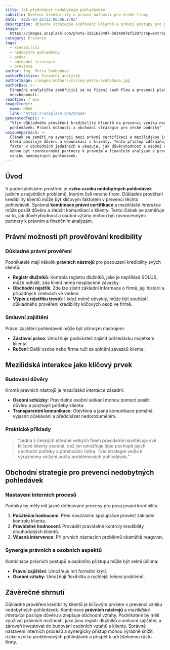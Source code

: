 ```yaml
---
title: Jak předcházet nedobytným pohledávkám
subtitle: Ověření kredibility a právní možnosti pro české firmy
date: '2025-03-25T22:00:06.170Z'
description: Objevte strategie ověřování klientů a právní postupy pro prevenci pohledávek.
image: >-
  https://images.unsplash.com/photo-1561623497-5034007ef228?crop=entropy&cs=tinysrgb&fit=max&fm=jpg&ixid=M3w3MjA5MjJ8MHwxfHJhbmRvbXx8fHx8fHx8fDE3NDI5NDAwMDZ8&ixlib=rb-4.0.3&q=80&w=1080
category: Prevence
tags:
  - kredibilita
  - nedobytné pohledávky
  - právo
  - obchodní strategie
  - prevence
author: Ing. Petra Svobodová
authorPosition: Finanční analytik
authorImage: /images/authors/cs/ing-petra-svobodova.jpg
authorBio: >-
  Finanční analytička zaměřující se na řízení cash flow a prevenci platební
  neschopnosti.
readTime: 7 min
imageCredit:
  name: NOAA
  link: 'https://unsplash.com/@noaa'
generatedTopic: >-
  "Vliv důkladného prověření kredibility klientů na prevenci vzniku nedobytných
  pohledávek: Právní možnosti a obchodní strategie pro české podniky"
uniqueApproach: >-
  Článek se zaměří na synergii mezi právní certifikací a mezilidskou interakcí,
  která posiluje důvěru a komunikaci s klienty. Tento přístup zdůrazňuje lidský
  faktor v obchodních jednáních a ukazuje, jak důvěryhodnost a osobní vztahy
  mohou být rovnocennými partnery k právním a finančním analýzám v prevenci
  vzniku nedobytných pohledávek.
---
```


## Úvod

V podnikatelském prostředí je **riziko vzniku nedobytných pohledávek** jedním z největších problémů, kterým čelí mnoho firem. Důkladné prověření kredibility klientů může být klíčovým faktorem v prevenci těchto pohledávek. Správná **kombinace právní certifikace** a *mezilidské interakce* může posílit důvěru a zlepšit komunikaci s klienty. Tento článek se zaměřuje na to, jak důvěryhodnost a osobní vztahy mohou být rovnocennými partnery k právním a finančním analýzám.

## Právní možnosti při prověřování kredibility

### Důkladné právní prověření

Podnikatelé mají několik **právních nástrojů** pro posouzení kredibility svých klientů:

- **Registr dlužníků**: Kontrola registru dlužníků, jako je například SOLUS, může odhalit, zda klient nemá nesplacené závazky.
- **Obchodní rejstřík**: Zde lze zjistit základní informace o firmě, její historii a případných změnách ve vedení.
- **Výpis z rejstříku trestů**: I když méně obvyklý, může být součástí důkladného prověření kredibility klíčových osob ve firmě.

### Smluvní zajištění

Právní zajištění pohledávek může být účinným nástrojem:

- **Zástavní právo**: Umožňuje podnikateli zajistit pohledávku majetkem klienta.
- **Ručení**: Další osoba nebo firma ručí za splnění závazků klienta.

## Mezilidská interakce jako klíčový prvek

### Budování důvěry

Kromě právních nástrojů je *mezilidská interakce* zásadní:

- **Osobní schůzky**: Pravidelné osobní setkání mohou pomoci posílit důvěru a pochopit potřeby klienta.
- **Transparentní komunikace**: Otevřená a jasná komunikace pomáhá vyjasnit očekávání a předcházet nedorozuměním.

### Praktické příklady

> "Jedna z českých středně velkých firem pravidelně navštěvuje své klíčové klienty osobně, což jim umožňuje lépe pochopit jejich obchodní potřeby a potenciální rizika. Tato strategie vedla k výraznému snížení počtu problémových pohledávek."

## Obchodní strategie pro prevenci nedobytných pohledávek

### Nastavení interních procesů

Podniky by měly mít jasně definované procesy pro posuzování kredibility:

1. **Počáteční hodnocení**: Před navázáním spolupráce provést základní kontrolu klienta.
2. **Pravidelné hodnocení**: Provádět pravidelné kontroly kredibility dlouhodobých klientů.
3. **Včasná intervence**: Při prvních náznacích problémů okamžitě reagovat.

### Synergie právních a osobních aspektů

Kombinace právních postupů a osobního přístupu může být velmi účinná:

- **Právní zajištění**: Umožňuje mít formální krytí.
- **Osobní vztahy**: Umožňují flexibilitu a rychlejší řešení problémů.

## Závěrečné shrnutí

Důkladné prověření kredibility klientů je klíčovým prvkem v prevenci vzniku nedobytných pohledávek. Kombinace **právních nástrojů** a *mezilidské interakce* posiluje důvěru a zlepšuje obchodní vztahy. Podnikatelé by měli využívat právních možností, jako jsou registr dlužníků a smluvní zajištění, a zároveň investovat do budování osobních vztahů s klienty. Správné nastavení interních procesů a synergický přístup mohou výrazně snížit riziko vzniku problémových pohledávek a přispět k udržitelnému růstu firmy.
